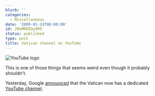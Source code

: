 ```yaml
---
blurb: ''
categories:
  - Miscellaneous
date: '2009-01-24T00:00:00'
id: 20eMREEQy9RO
status: published
type: post
title: Vatican channel on YouTube
---
```


<Img src="youtube_logo_2009_01" alt="YouTube logo" />

This is one of those things that seems weird even though it probably shouldn't. 

Yesterday, Google [announced](http://googleblog.blogspot.com/2009/01/pope-on-youtube.html) that the Vatican now has a dedicated [YouTube channel](http://www.youtube.com/vatican).

